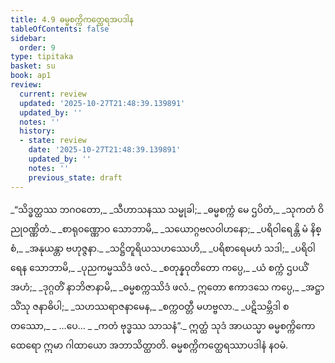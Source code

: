 ```yaml
---
title: 4.9 ဓမ္မစက္ကိကတ္ထေရအပဒါန
tableOfContents: false
sidebar:
  order: 9
type: tipitaka
basket: su
book: ap1
review:
  current: review
  updated: '2025-10-27T21:48:39.139891'
  updated_by: ''
  notes: ''
  history:
  - state: review
    date: '2025-10-27T21:48:39.139891'
    updated_by: ''
    notes: ''
    previous_state: draft
---
```



<ReviewStatus review={frontmatter.review} showDetails={true} />

<HypothesisAnnotation frontmatter={frontmatter} />

<DynamicBreadcrumb />

<Division number="102" book="ap1" e="ch" v="20" p="100">

<Paragraph number="1190" type="verses" book="ap1">
_“သိဒ္ဓတ္ထဿ ဘဂဝတော,_  
_သီဟာသနဿ သမ္မုခါ;_  
_ဓမ္မစက္ကံ မေ ဌပိတံ,_  
_သုကတံ ဝိညုဝဏ္ဏိတံ._  

</Paragraph>

</Division>
<Division number="103" book="ap1" e="ch" v="20" p="100">

<Paragraph number="1191" type="verses" book="ap1">
_စာရုဝဏ္ဏောဝ သောဘာမိ,_  
_သယောဂ္ဂဗလဝါဟနော;_  
_ပရိဝါရေန္တိ မံ နိစ္စံ,_  
_အနုယန္တာ ဗဟုဇ္ဇနာ._  

</Paragraph>

</Division>
<Division number="104" book="ap1" e="ch" v="20" p="100">

<Paragraph number="1192" type="verses" book="ap1">
_သဋ္ဌိတူရိယသဟဿေဟိ,_  
_ပရိစာရေမဟံ သဒါ;_  
_ပရိဝါရေန သောဘာမိ,_  
_ပုညကမ္မဿိဒံ ဖလံ._  

</Paragraph>

</Division>
<Division number="105" book="ap1" e="ch" v="20" p="100">

<Paragraph number="1193" type="verses" book="ap1">
_စတုန္နဝုတိတော ကပ္ပေ,_  
_ယံ စက္ကံ ဌပယိံ အဟံ;_  
_ဒုဂ္ဂတိံ နာဘိဇာနာမိ,_  
_ဓမ္မစက္ကဿိဒံ ဖလံ._  

</Paragraph>

</Division>
<Division number="106" book="ap1" e="ch" v="20" p="100">

<Paragraph number="1194" type="verses" book="ap1">
ဣတော ဧကာဒသေ ကပ္ပေ,_  
_အဋ္ဌာသိံသု ဇနာဓိပါ;_  
_သဟဿရာဇနာမေန,_  
_စက္ကဝတ္တီ မဟဗ္ဗလာ._  

</Paragraph>

</Division>
<Division number="107" book="ap1" e="ch" v="20" p="100">

<Paragraph number="1195" type="verses" book="ap1">
_ပဋိသမ္ဘိဒါ စတဿော,_  
_ …ပေ… _  
_ကတံ ဗုဒ္ဓဿ သာသနံ”._  

</Paragraph>

<Paragraph number="1196" book="ap1">
ဣတ္ထံ သုဒံ အာယသ္မာ ဓမ္မစက္ကိကော ထေရော ဣမာ ဂါထာယော အဘာသိတ္ထာတိ.

</Paragraph>
</Division>

<Paragraph number="1197" type="center" book="ap1">
ဓမ္မစက္ကိကတ္ထေရဿာပဒါနံ နဝမံ.
</Paragraph>